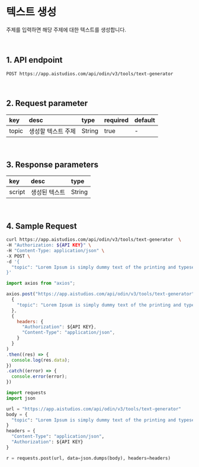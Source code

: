 # 텍스트 생성

주제를 입력하면 해당 주제에 대한 텍스트를 생성합니다.

<br/>

## 1. API endpoint

```
POST https://app.aistudios.com/api/odin/v3/tools/text-generator
```

<br/>

## 2. Request parameter

|key|desc|type|required|default|
|:---|:---|:---|:---|:---|
|topic|생성할 텍스트 주제|String|true|-|

<br/>

## 3. Response parameters

|key|desc|type|
|:---|:---|:---|
|script|생성된 텍스트|String|

<br/>


## 4. Sample Request


<Tabs>
<TabItem value="curl" label="cURL">

```bash
curl https://app.aistudios.com/api/odin/v3/tools/text-generator  \
-H "Authorization: ${API KEY}" \
-H "Content-Type: application/json" \
-X POST \
-d '{
  "topic": "Lorem Ipsum is simply dummy text of the printing and typesetting industry.\nLorem Ipsum has been the industrys standard dummy text ever since the 1500s, when an unknown printer took a galley of type and scrambled it to make a type specimen book."
}'
```

</TabItem>
<TabItem value="js" label="Node.js">

```js
import axios from "axios";

axios.post("https://app.aistudios.com/api/odin/v3/tools/text-generator", 
  {
    "topic": "Lorem Ipsum is simply dummy text of the printing and typesetting industry.\nLorem Ipsum has been the industrys standard dummy text ever since the 1500s, when an unknown printer took a galley of type and scrambled it to make a type specimen book."
  }, 
  {
    headers: {
      "Authorization": ${API KEY},
      "Content-Type": "application/json",
    }
  }
)
.then((res) => {
  console.log(res.data);
})
.catch((error) => {
  console.error(error);
})
```

</TabItem>
<TabItem value="py" label="Python">

```py
import requests
import json

url = "https://app.aistudios.com/api/odin/v3/tools/text-generator"
body = {
  "topic": "Lorem Ipsum is simply dummy text of the printing and typesetting industry.\nLorem Ipsum has been the industrys standard dummy text ever since the 1500s, when an unknown printer took a galley of type and scrambled it to make a type specimen book."
}
headers = {
  "Content-Type": "application/json",
  "Authorization": ${API KEY}
}

r = requests.post(url, data=json.dumps(body), headers=headers)
```

</TabItem>
</Tabs>
